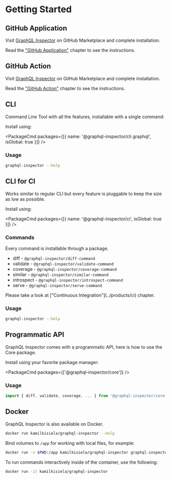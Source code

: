
# Getting Started

## GitHub Application

Visit [GraphQL Inspector](https://github.com/marketplace/graphql-inspector) on GitHub Marketplace and complete installation.

Read the ["GitHub Application"](../products/github) chapter to see the instructions.

## GitHub Action

Visit [GraphQL Inspector](https://github.com/marketplace/actions/graphql-inspector) on GitHub Marketplace and complete installation.

Read the ["GitHub Action"](../products/action) chapter to see the instructions.

## CLI

Command Line Tool with all the features, installable with a single command:

Install using:

<PackageCmd packages={[{ name: '@graphql-inspector/cli graphql', isGlobal: true }]} />

### Usage

```sh
graphql-inspector --help
```

## CLI for CI

Works similar to regular CLI but every feature is pluggable to keep the size as low as possible.

Install using:

<PackageCmd packages={[{ name: '@graphql-inspector/ci', isGlobal: true }]} />

### Commands

Every command is installable through a package.

- diff - `@graphql-inspector/diff-command`
- validate - `@graphql-inspector/validate-command`
- coverage - `@graphql-inspector/coverage-command`
- similar - `@graphql-inspector/similar-command`
- introspect - `@graphql-inspector/introspect-command`
- serve - `@graphql-inspector/serve-command`

<Callout>
Please take a look at ["Continuous Integration"](../products/ci) chapter.
</Callout>


### Usage

```sh
graphql-inspector --help
```

## Programmatic API

GraphQL Inspector comes with a programmatic API, here is how to use the Core package.

Install using your favorite package manager:

<PackageCmd packages={['@graphql-inspector/core']} />

### Usage

```ts
import { diff, validate, coverage, ... } from '@graphql-inspector/core'
```

## Docker

GraphQL Inspector is also available on Docker.

```sh
docker run kamilkisiela/graphql-inspector --help
```

Bind volumes to `/app` for working with local files, for example:

```sh
docker run -v $PWD:/app kamilkisiela/graphql-inspector graphql-inspector diff old.graphql new.graphql
```

To run commands interactively inside of the container, use the following:

```sh
docker run -it kamilkisiela/graphql-inspector
```

